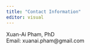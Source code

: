 ```yaml
---
title: "Contact Information"
editor: visual
---
```


Xuan-Ai Pham, PhD\
Email: xuanai.pham\@gmail.com
